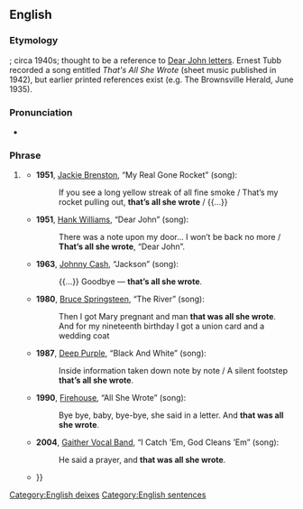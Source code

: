 ==English==

===Etymology===
{{unk|en}}; circa 1940s; thought to be a reference to [[Dear John letter]]s. Ernest Tubb recorded a song entitled ''That's All She Wrote'' (sheet music published in 1942), but earlier printed references exist (e.g. The Brownsville Herald, June 1935).

===Pronunciation===
* {{audio|en|En-au-that's all she wrote.ogg|Audio (AU)}}

===Phrase===
{{head|en|phrase|head=[[that]][['s|’s]] [[all]] [[she]] [[wrote]]}}

# {{lb|en|idiomatic|US}} {{non-gloss definition|Indicating an abrupt termination of a project, or of one’s hopes or plans.}}
#* '''1951''', [[w:Jackie Brenston|Jackie Brenston]], “My Real Gone Rocket” (song):
#*: If you see a long yellow streak of all fine smoke / That’s my rocket pulling out, '''that’s all she wrote''' / {{...}}
#* '''1951''', [[w:Hank Williams|Hank Williams]], “Dear John” (song):
#*: There was a note upon my door... I won’t be back no more / '''That’s all she wrote''', “Dear John”.
#* '''1963''', [[w:Johnny Cash|Johnny Cash]], “Jackson” (song):
#*: {{...}} Goodbye — '''that’s all she wrote'''.
#* '''1980''', [[w:Bruce Springsteen|Bruce Springsteen]], “The River” (song):
#*: Then I got Mary pregnant and man '''that was all she wrote'''.
#*: And for my nineteenth birthday I got a union card and a wedding coat
#* '''1987''', [[w:Deep Purple|Deep Purple]], “Black And White” (song):
#*: Inside information taken down note by note / A silent footstep '''that’s all she wrote'''.
#* '''1990''', [[w:Firehouse (band)|Firehouse]], “All She Wrote” (song):
#*: Bye bye, baby, bye-bye, she said in a letter. And '''that was all she wrote'''.
#* '''2004''', [[w:Gaither Vocal Band|Gaither Vocal Band]], “I Catch ’Em, God Cleans ’Em” (song):
#*: He said a prayer, and '''that was all she wrote'''.
#* {{quote-text|en|year=2004|author=Michael Graves|title=A+ Guide to PC Hardware Maintenance & Repair|page=525|passage=I get five short beeps when the machine starts to boot, and then '''that's all she wrote'''{{...}}}}

[[Category:English deixes]]
[[Category:English sentences]]